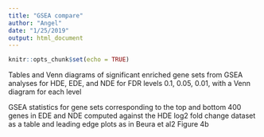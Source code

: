 ```yaml
---
title: "GSEA compare"
author: "Angel"
date: "1/25/2019"
output: html_document
---
```


```r
knitr::opts_chunk$set(echo = TRUE)
```

Tables and Venn diagrams of significant enriched gene sets from GSEA analyses for HDE, EDE, and NDE for FDR levels 0.1, 0.05, 0.01, with a Venn diagram for each level


GSEA statistics for gene sets corresponding to the top and bottom 400 genes in EDE and NDE computed against the HDE log2 fold change dataset as a table and leading edge plots as in Beura et al2 Figure 4b

